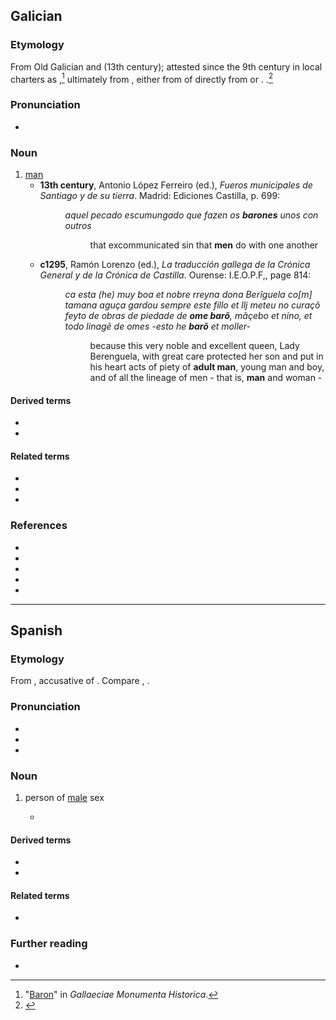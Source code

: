 {{also|varon|váron}}
==Galician==

===Etymology===
From Old Galician and {{inh|gl|roa-opt|baron}} (13th century); attested since the 9th century in local {{inh|gl|ML.|-}} charters as {{m|la|baro}},<ref>"[http://gmh.consellodacultura.org/nc/buscador/resultados/lib/0/buscar/baron/dende/Dende%20AAAA/ata/Ata%20AAAA/envio/Buscar/op/1/fb0/0/ Baron]" in ''Gallaeciae Monumenta Historica''.</ref> ultimately from {{der|gl|gem-pro|*barô}}, either from {{der|gl|LL.|barō}} of directly from {{der|gl|got|-}} or {{der|gl|gem-sue|-}}. {{doublet|gl|barón}}.<ref>{{R:DCECH|barón}}</ref>

===Pronunciation===
* {{IPA|gl|/baˈɾoŋ/}}

===Noun===
{{gl-noun|m}}

# [[man]] {{gloss|[[adult]] [[male]] [[human]]}}
#* '''13th century''', Antonio López Ferreiro (ed.), ''Fueros municipales de Santiago y de su tierra''. Madrid: Ediciones Castilla, p. 699:
#*: ''aquel pecado escumungado que fazen os '''barones''' unos con outros''
#*:: that excommunicated sin that '''men''' do with one another
#* '''c1295''', Ramón Lorenzo (ed.), ''La traducción gallega de la Crónica General y de la Crónica de Castilla''. Ourense: I.E.O.P.F,, page 814:
#*: ''ca esta (he) muy boa et nobre rreyna dona Berĩguela co[m] tamana aguça gardou sempre este fillo et llj meteu no curaçõ feyto de obras de piedade de '''ome barõ''', mãçebo et nino, et todo linagẽ de omes -esto he '''barõ''' et moller-''
#*:: because this very noble and excellent queen, Lady Berenguela, with great care protected her son and put in his heart acts of piety of '''adult man''', young man and boy, and of all the lineage of men - that is, '''man''' and woman -

====Derived terms====
* {{l|gl|baril}}
* {{l|gl|bon varón}}

====Related terms====
* {{l|gl|barón}}
* {{l|gl|baronesa}}
* {{l|gl|baronía}}

===References===
* {{R:DDGM|baron}}
* {{R:gl:CX|baron}}
* {{R:DDLG|varon}}
* {{R:TILG}}
* {{R:TLPGP}}
<references/>

----

==Spanish==

===Etymology===
From {{inh|es|la|varōnem}}, accusative of {{m|la|varō}}. Compare {{cog|pt|varão}}, {{cog|en|baron}}.

===Pronunciation===
* {{es-IPA}}
* {{homophones|es|barón}}
* {{rhymes|es|on}}

===Noun===
{{es-noun|m|varones}}

# person of [[male]] sex
#: {{syn|es|hombre|macho}}
#: {{ant|es|hembra}}
#: {{uxi|es|un estudiante '''varón'''|a '''male''' student}}
#* {{quote-book
|es
|year=1882
|author=José Zorrilla
|authorlink=José Zorrilla
|title=La leyenda del Cid
|chapter=IX
|chapterurl={{fullurl:s:es:La leyenda del Cid: 81}}
|passage=Y es: que entonces un '''varón''' / poderoso, desterrado / por su Rey, se iba a otro Estado / a servir a otra nación.}}

====Derived terms====
* {{l|es|varonil}}
* {{l|es|varoncito}}

====Related terms====
* {{l|es|barón}}

===Further reading===
* {{R:DRAE}}